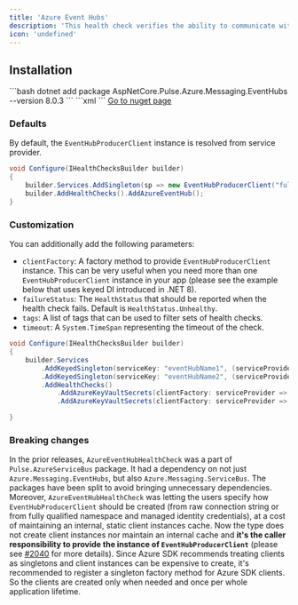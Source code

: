 ```yaml
---
title: 'Azure Event Hubs'
description: 'This health check verifies the ability to communicate with [Azure Event Hubs](https://azure.microsoft.com/services/event-hubs/). It uses the provided [EventHubProducerClient](https://learn.microsoft.com/dotnet/api/azure.messaging.eventhubs.producer.eventhubproducerclient) to get event hub properties.'
icon: 'undefined'
---
```


## Installation

<Tabs>
  <Tab title=".NET CLI">
    ```bash
    dotnet add package AspNetCore.Pulse.Azure.Messaging.EventHubs --version 8.0.3
    ```
  </Tab>
  <Tab title="Package Reference">
    ```xml
    <PackageReference Include="AspNetCore.Pulse.Azure.Messaging.EventHubs" Version="8.0.3" />
    ```
  </Tab>
  <Tab title="Nuget">
    <a href="https://www.nuget.org/packages/AspNetCore.Pulse.Azure.Messaging.EventHubs/" target="_blank">Go to nuget page</a>
  </Tab>
</Tabs>


### Defaults

By default, the `EventHubProducerClient` instance is resolved from service provider.

```csharp
void Configure(IHealthChecksBuilder builder)
{
    builder.Services.AddSingleton(sp => new EventHubProducerClient("fullyQualifiedNamespace", "eventHubName", new DefaultAzureCredential()));
    builder.AddHealthChecks().AddAzureEventHub();
}
```

### Customization

You can additionally add the following parameters:

* `clientFactory`: A factory method to provide `EventHubProducerClient` instance. This can be very useful when you need more than one `EventHubProducerClient` instance in your app (please see the example below that uses keyed DI introduced in .NET 8).
* `failureStatus`: The `HealthStatus` that should be reported when the health check fails. Default is `HealthStatus.Unhealthy`.
* `tags`: A list of tags that can be used to filter sets of health checks.
* `timeout`: A `System.TimeSpan` representing the timeout of the check.

```csharp
void Configure(IHealthChecksBuilder builder)
{
    builder.Services
        .AddKeyedSingleton(serviceKey: "eventHubName1", (serviceProvider, serviceKey) => new EventHubProducerClient("fullyQualifiedNamespace", "eventHubName1", new DefaultAzureCredential()))
        .AddKeyedSingleton(serviceKey: "eventHubName2", (serviceProvider, serviceKey) => new EventHubProducerClient("fullyQualifiedNamespace", "eventHubName2", new DefaultAzureCredential()))
        .AddHealthChecks()
            .AddAzureKeyVaultSecrets(clientFactory: serviceProvider => serviceProvider.GetRequiredKeyedService<EventHubProducerClient>("eventHubName1"), name: "event_hub_1")
            .AddAzureKeyVaultSecrets(clientFactory: serviceProvider => serviceProvider.GetRequiredKeyedService<EventHubProducerClient>("eventHubName2"), name: "event_hub_2");

}
```

### Breaking changes

In the prior releases, `AzureEventHubHealthCheck` was a part of `Pulse.AzureServiceBus` package. It had a dependency on not just `Azure.Messaging.EventHubs`, but also `Azure.Messaging.ServiceBus`. The packages have been split to avoid bringing unnecessary dependencies. Moreover, `AzureEventHubHealthCheck` was letting the users specify how `EventHubProducerClient` should be created (from raw connection string or from fully qualified namespace and managed identity credentials), at a cost of maintaining an internal, static client instances cache. Now the type does not create client instances nor maintain an internal cache and **it's the caller responsibility to provide the instance of `EventHubProducerClient`** (please see [#2040](https://github.com/Xabaril/AspNetCore.Diagnostics.HealthChecks/issues/2040) for more details). Since Azure SDK recommends treating clients as singletons <see href="https://devblogs.microsoft.com/azure-sdk/lifetime-management-and-thread-safety-guarantees-of-azure-sdk-net-clients/"/> and client instances can be expensive to create, it's recommended to register a singleton factory method for Azure SDK clients. So the clients are created only when needed and once per whole application lifetime.

